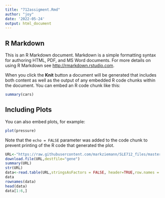 ```yaml
---
title: "712assigment.Rmd"
author: "joy"
date: '2022-05-24'
output: html_document
---
```


## R Markdown

This is an R Markdown document. Markdown is a simple formatting syntax for authoring HTML, PDF, and MS Word documents. For more details on using R Markdown see <http://rmarkdown.rstudio.com>.

When you click the **Knit** button a document will be generated that includes both content as well as the output of any embedded R code chunks within the document. You can embed an R code chunk like this:

```r
summary(cars)
```

## Including Plots

You can also embed plots, for example:

```r
plot(pressure)
```

Note that the `echo = FALSE` parameter was added to the code chunk to prevent printing of the R code that generated the plot.


```r
URL<-"https://raw.githubusercontent.com/markziemann/SLE712_files/master/assessment_task3/bioinfo_asst3_part1_files/gene_expression.tsv"
download.file(URL,destfile="gene")
summary(URL)
str(URL)
data<-read.table(URL,stringsAsFactors = FALSE, header=TRUE,row.names = 1)
data
rownames(data)
head(data)
data[1:6,]


```
